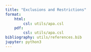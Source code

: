 ```yaml
---
title: "Exclusions and Restrictions"
format: 
    html:
        csl: utils/apa.csl
    pdf:
        csl: utils/apa.csl
bibliography: utils/references.bib
jupyter: python3
---
```




